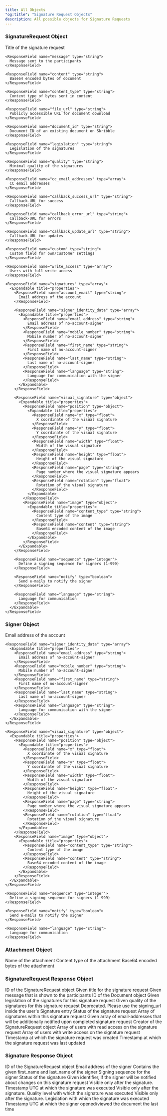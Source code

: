 ```yaml
---
title: All Objects
"og:title": "Signature Request Objects"
description: All possible objects for Signature Requests
---
```


### SignatureRequest Object

<ResponseField name="signature_request" type="SignatureRequest Object">
  <Expandable title="properties">
    <ResponseField name="title" type="string" required>
      Title of the signature request
    </ResponseField>

    <ResponseField name="message" type="string">
      Message sent to the participants
    </ResponseField>

    <ResponseField name="content" type="string">
      Base64 encoded bytes of document
    </ResponseField>

    <ResponseField name="content_type" type="string">
      Content type of bytes sent in content
    </ResponseField>

    <ResponseField name="file_url" type="string">
      Publicly accessible URL for document download
    </ResponseField>

    <ResponseField name="document_id" type="string">
      Document ID of an existing document on Skribble
    </ResponseField>

    <ResponseField name="legislation" type="string">
      Legislation of the signatures
    </ResponseField>

    <ResponseField name="quality" type="string">
      Minimal quality of the signatures
    </ResponseField>

    <ResponseField name="cc_email_addresses" type="array">
      CC email addresses
    </ResponseField>

    <ResponseField name="callback_success_url" type="string">
      Callback-URL for success
    </ResponseField>

    <ResponseField name="callback_error_url" type="string">
      Callback-URL for errors
    </ResponseField>

    <ResponseField name="callback_update_url" type="string">
      Callback-URL for updates
    </ResponseField>

    <ResponseField name="custom" type="string">
      Custom field for own/customer settings
    </ResponseField>

    <ResponseField name="write_access" type="array">
      Users with full write access
    </ResponseField>

    <ResponseField name="signatures" type="array">
      <Expandable title="properties">
        <ResponseField name="account_email" type="string">
          Email address of the account
        </ResponseField>

        <ResponseField name="signer_identity_data" type="array">
          <Expandable title="properties">
            <ResponseField name="email_address" type="string">
              Email address of no-account-signer
            </ResponseField>
            <ResponseField name="mobile_number" type="string">
              Mobile number of no-account-signer
            </ResponseField>
            <ResponseField name="first_name" type="string">
              First name of no-account-signer
            </ResponseField>
            <ResponseField name="last_name" type="string">
              Last name of no-account-signer
            </ResponseField>
            <ResponseField name="language" type="string">
              Language for communication with the signer
            </ResponseField>
          </Expandable>
        </ResponseField>

        <ResponseField name="visual_signature" type="object">
          <Expandable title="properties">
            <ResponseField name="position" type="object">
              <Expandable title="properties">
                <ResponseField name="x" type="float">
                  X coordinate of the visual signature
                </ResponseField>
                <ResponseField name="y" type="float">
                  Y coordinate of the visual signature
                </ResponseField>
                <ResponseField name="width" type="float">
                  Width of the visual signature
                </ResponseField>
                <ResponseField name="height" type="float">
                  Height of the visual signature
                </ResponseField>
                <ResponseField name="page" type="string">
                  Page number where the visual signature appears
                </ResponseField>
                <ResponseField name="rotation" type="float">
                  Rotation of the visual signature
                </ResponseField>
              </Expandable>
            </ResponseField>
            <ResponseField name="image" type="object">
              <Expandable title="properties">
                <ResponseField name="content_type" type="string">
                  Content type of the image
                </ResponseField>
                <ResponseField name="content" type="string">
                  Base64 encoded content of the image
                </ResponseField>
              </Expandable>
            </ResponseField>
          </Expandable>
        </ResponseField>

        <ResponseField name="sequence" type="integer">
          Define a signing sequence for signers (1-999)
        </ResponseField>

        <ResponseField name="notify" type="boolean">
          Send e-mails to notify the signer
        </ResponseField>

        <ResponseField name="language" type="string">
          Language for communication
        </ResponseField>
      </Expandable>
    </ResponseField>
  </Expandable>
</ResponseField>

### Signer Object

<ResponseField name="signer" type="Signer Object">
  <Expandable title="properties">
    <ResponseField name="account_email" type="string">
      Email address of the account
    </ResponseField>

    <ResponseField name="signer_identity_data" type="array">
      <Expandable title="properties">
        <ResponseField name="email_address" type="string">
          Email address of no-account-signer
        </ResponseField>
        <ResponseField name="mobile_number" type="string">
          Mobile number of no-account-signer
        </ResponseField>
        <ResponseField name="first_name" type="string">
          First name of no-account-signer
        </ResponseField>
        <ResponseField name="last_name" type="string">
          Last name of no-account-signer
        </ResponseField>
        <ResponseField name="language" type="string">
          Language for communication with the signer
        </ResponseField>
      </Expandable>
    </ResponseField>

    <ResponseField name="visual_signature" type="object">
      <Expandable title="properties">
        <ResponseField name="position" type="object">
          <Expandable title="properties">
            <ResponseField name="x" type="float">
              X coordinate of the visual signature
            </ResponseField>
            <ResponseField name="y" type="float">
              Y coordinate of the visual signature
            </ResponseField>
            <ResponseField name="width" type="float">
              Width of the visual signature
            </ResponseField>
            <ResponseField name="height" type="float">
              Height of the visual signature
            </ResponseField>
            <ResponseField name="page" type="string">
              Page number where the visual signature appears
            </ResponseField>
            <ResponseField name="rotation" type="float">
              Rotation of the visual signature
            </ResponseField>
          </Expandable>
        </ResponseField>
        <ResponseField name="image" type="object">
          <Expandable title="properties">
            <ResponseField name="content_type" type="string">
              Content type of the image
            </ResponseField>
            <ResponseField name="content" type="string">
              Base64 encoded content of the image
            </ResponseField>
          </Expandable>
        </ResponseField>
      </Expandable>
    </ResponseField>

    <ResponseField name="sequence" type="integer">
      Define a signing sequence for signers (1-999)
    </ResponseField>

    <ResponseField name="notify" type="boolean">
      Send e-mails to notify the signer
    </ResponseField>

    <ResponseField name="language" type="string">
      Language for communication
    </ResponseField>
  </Expandable>
</ResponseField>

### Attachment Object

<ResponseField name="attachment" type="Attachment Object">
  <Expandable title="properties">
    <ResponseField name="filename" type="string" required>
      Name of the attachment
    </ResponseField>
    <ResponseField name="content_type" type="string" required>
      Content type of the attachment
    </ResponseField>
    <ResponseField name="content" type="string" required>
      Base64 encoded bytes of the attachment
    </ResponseField>
  </Expandable>
</ResponseField>

### SignatureRequest Response Object

<ResponseField name="signature_request_response" type="SignatureRequest Response Object">
  <Expandable title="properties">
    <ResponseField name="id" type="string" required>
      ID of the SignatureRequest object
    </ResponseField>
    <ResponseField name="title" type="string" required>
      Given title for the signature request
    </ResponseField>
    <ResponseField name="message" type="string">
      Given message that is shown to the participants
    </ResponseField>
    <ResponseField name="document_id" type="string" required>
      ID of the Document object
    </ResponseField>
    <ResponseField name="legislation" type="string">
      Given legislation of the signatures for this signature request
    </ResponseField>
    <ResponseField name="quality" type="string">
      Given quality of the signatures for this signature request
    </ResponseField>
    <ResponseField name="signing_url" type="string">
      Deprecated. Please use the signing_url inside the user's Signature entry
    </ResponseField>
    <ResponseField name="status_overall" type="string">
      Status of the signature request
    </ResponseField>
    <ResponseField name="signatures" type="array">
      Array of signatures within this signature request
    </ResponseField>
    <ResponseField name="cc_email_addresses" type="array">
      Given array of email-addresses that will be additionally notified upon completed signature request
    </ResponseField>
    <ResponseField name="owner" type="string" required>
      Creator of the SignatureRequest object
    </ResponseField>
    <ResponseField name="read_access" type="array">
      Array of users with read access on the signature request
    </ResponseField>
    <ResponseField name="write_access" type="array">
      Array of users with write access on the signature request
    </ResponseField>
    <ResponseField name="created_at" type="string">
      Timestamp at which the signature request was created
    </ResponseField>
    <ResponseField name="updated_at" type="string">
      Timestamp at which the signature request was last updated
    </ResponseField>
  </Expandable>
</ResponseField>

### Signature Response Object

<ResponseField name="signature_response" type="Signature Response Object">
  <Expandable title="properties">
    <ResponseField name="sid" type="string" required>
      ID of the SignatureRequest object
    </ResponseField>
    <ResponseField name="account_email" type="string">
      Email address of the signer
    </ResponseField>
    <ResponseField name="signer_identity_data" type="array">
      Contains the given first_name and last_name of the signer
    </ResponseField>
    <ResponseField name="sequence" type="integer">
      Signing sequence for the signer
    </ResponseField>
    <ResponseField name="status_code" type="string">
      Status of the signature
    </ResponseField>
    <ResponseField name="notify" type="boolean">
      Given identifier, if the signer will be notified about changes on this signature request
    </ResponseField>
    <ResponseField name="signed_at" type="string">
      Visible only after the signature. Timestamp UTC at which the signature was executed
    </ResponseField>
    <ResponseField name="signed_quality" type="string">
      Visible only after the signature. Quality level with which the signature was executed
    </ResponseField>
    <ResponseField name="signed_legislation" type="string">
      Visible only after the signature. Legislation with which the signature was executed
    </ResponseField>
    <ResponseField name="last_viewed_at" type="string">
      Timestamp UTC at which the signer opened/viewed the document the last time
    </ResponseField>
  </Expandable>
</ResponseField>